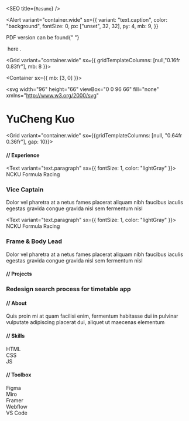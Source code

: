 
<SEO title={`Resume`} />

<Alert
  variant="container.wide"
  sx={{
    variant: "text.caption",
    color: "background",
    fontSize: 0,
    px: ["unset", 32, 32],
    py: 4,
    mb: 9,
  }}
>
  PDF version can be found{" "}
  <Link
    herf="/"
    sx={{ cursor: "pointer", "::after": { background: "background" } }}
  >
    &nbsp;here
  </Link>
  .
</Alert>

<Grid variant="container.wide" sx={{ gridTemplateColumns: [null,"0.16fr 0.83fr"], mb: 8 }}>

<Container sx={{ mb: [3, 0] }}>

<svg
  width="96"
  height="66"
  viewBox="0 0 96 66"
  fill="none"
  xmlns="http://www.w3.org/2000/svg"
>
  <path
    d="M33 3V63M33 3H3L18 33L3 63H33M33 3H63M33 63H63M33 63L63 3M78 34.25L93 3H63M78 34.25L93 63H63M78 34.25L63 63"
    stroke="#BDBEC1"
    stroke-width="6"
    stroke-linejoin="round"
  />
</svg>

</Container>

<Container>

# YuCheng Kuo

</Container>

</Grid>

<Grid variant="container.wide" sx={{gridTemplateColumns: [null, "0.64fr 0.36fr"], gap: 10}}>

<Container>

#### // Experience

<Text variant="text.paragraph" sx={{ fontSize: 1, color: "lightGray" }}>
  NCKU Formula Racing
</Text>

### Vice Captain

Dolor vel pharetra at a netus fames placerat aliquam nibh faucibus iaculis egestas gravida congue gravida nisl sem fermentum nisl

<Text variant="text.paragraph" sx={{ fontSize: 1, color: "lightGray" }}>
  NCKU Formula Racing
</Text>

### Frame & Body Lead

Dolor vel pharetra at a netus fames placerat aliquam nibh faucibus iaculis egestas gravida congue gravida nisl sem fermentum nisl

#### // Projects

### Redesign search process for timetable app

</Container>

<Container>

#### // About

Quis proin mi at quam facilisi enim, fermentum habitasse dui in pulvinar vulputate adipiscing placerat dui, aliquet ut maecenas elementum

#### // Skills

HTML  
CSS  
JS

#### // Toolbox

Figma  
Miro  
Framer  
Webflow  
VS Code

</Container>

</Grid>
